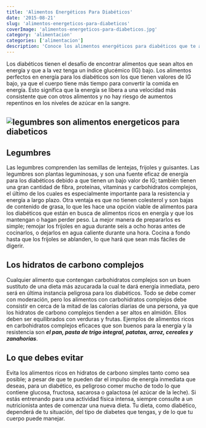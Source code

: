 ```yaml
---
title: 'Alimentos Energéticos Para Diabéticos'
date: '2015-08-21'
slug: 'alimentos-energeticos-para-diabeticos'
coverImage: 'alimentos-energeticos-para-diabeticos.jpg'
category: 'alimentacion'
categories: ['alimentacion']
description: 'Conoce los alimentos energéticos para diabéticos que te ayudarán a sobrellevar de mejor forma esta enfermedad. Alivia síntomas y aprende de nutrición aquí.'
---
```


Los diabéticos tienen el desafío de encontrar alimentos que sean altos en energía y que a la vez tenga un índice glucémico (IG) bajo. Los alimentos perfectos en energía para los diabéticos son los que tienen valores de IG bajo, ya que el cuerpo tiene más tiempo para convertir la comida en energía. Esto significa que la energía se libera a una velocidad más consistente que con otros alimentos y no hay riesgo de aumentos repentinos en los niveles de azúcar en la sangre.

## ![legumbres son alimentos energeticos para diabeticos](images/alimentos-energeticos-para-diabeticos.jpg)

## Legumbres

Las legumbres comprenden las semillas de lentejas, frijoles y guisantes. Las legumbres son plantas leguminosas, y son una fuente eficaz de energía para los diabéticos debido a que tienen un bajo valor de IG; también tienen una gran cantidad de fibra, proteínas, vitaminas y carbohidratos complejos, el último de los cuales es especialmente importante para la resistencia y energía a largo plazo. Otra ventaja es que no tienen colesterol y son bajas de contenido de grasa, lo que les hace una opción viable de alimentos para los diabéticos que están en busca de alimentos ricos en energía y que los mantengan o hagan perder peso. La mejor manera de prepararlos es simple; remojar los frijoles en agua durante seis a ocho horas antes de cocinarlos, o dejarlos en agua caliente durante una hora. Cocina a fondo hasta que los frijoles se ablanden, lo que hará que sean más fáciles de digerir.

## Los hidratos de carbono complejos

Cualquier alimento que contengan carbohidratos complejos son un buen sustituto de una dieta más azucarada la cual te dará energía inmediata, pero será en última instancia peligrosa para los diabéticos. Todo se debe comer con moderación, pero los alimentos con carbohidratos complejos debe consistir en cerca de la mitad de las calorías diarias de una persona, ya que los hidratos de carbono complejos tienden a ser altos en almidón. Ellos deben ser equilibrados con verduras y frutas. Ejemplos de alimentos ricos en carbohidratos complejos eficaces que son buenos para la energía y la resistencia son _**el pan, pasta de trigo integral, patatas, arroz, cereales y zanahorias**_.

## Lo que debes evitar

Evita los alimentos ricos en hidratos de carbono simples tanto como sea posible; a pesar de que te pueden dar el impulso de energía inmediata que deseas, para un diabético, es peligroso comer mucho de todo lo que contiene glucosa, fructosa, sacarosa o galactosa (el azúcar de la leche). Si estás entrenando para una actividad física intensa, siempre consulte a un nutricionista antes de comenzar una nueva dieta. Tu dieta, como diabético, dependerá de tu situación, del tipo de diabetes que tengas, y de lo que tu cuerpo puede manejar.
